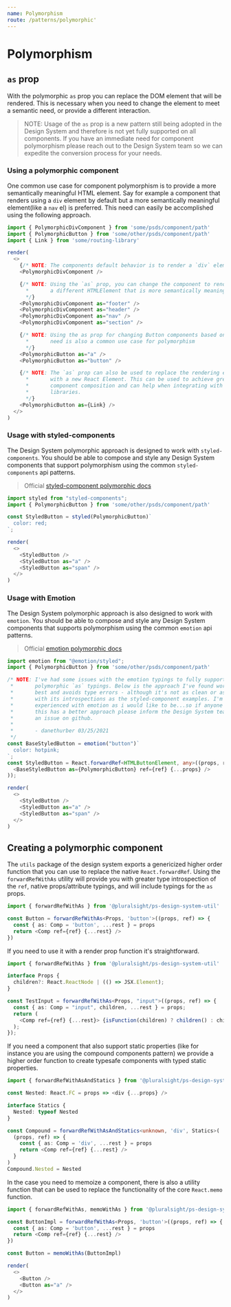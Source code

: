 ```yaml
---
name: Polymorphism
route: /patterns/polymorphic'
---
```


# Polymorphism

## `as` prop

With the polymorphic `as` prop you can replace the DOM element that will be
rendered. This is necessary when you need to change the element to meet a
semantic need, or provide a different interaction.

> NOTE: Usage of the `as` prop is a new pattern still being adopted in the Design System and therefore is not yet fully supported on all components. If you have an immediate need for component polymorphism please reach out to the Design System team so we can expedite the conversion process for your needs.

### Using a polymorphic component

One common use case for component polymorphism is to provide a more semantically
meaningful HTML element. Say for example a component that renders using a `div`
element by default but a more semantically meaningful element(like a `nav` el)
is preferred. This need can easily be accomplished using the following approach.

```typescript noRender startExpanded
import { PolymorphicDivComponent } from 'some/psds/component/path'
import { PolymorphicButton } from 'some/other/psds/component/path'
import { Link } from 'some/routing-library'

render(
  <>
    {/* NOTE: The components default behavior is to render a `div` element. */}
    <PolymorphicDivComponent />

    {/* NOTE: Using the `as` prop, you can change the component to render using
      *       a different HTMLElement that is more semantically meaningful.
      */}
    <PolymorphicDivComponent as="footer" />
    <PolymorphicDivComponent as="header" />
    <PolymorphicDivComponent as="nav" />
    <PolymorphicDivComponent as="section" />

    {/* NOTE: Using the as prop for changing Button components based on semantic
      *       need is also a common use case for polymorphism
      */}
    <PolymorphicButton as="a" />
    <PolymorphicButton as="button" />

    {/* NOTE: The `as` prop can also be used to replace the rendering element
      *       with a new React Element. This can be used to achieve greater
      *       component composition and can help when integrating with external
      *       libraries.
      */}
    <PolymorphicButton as={Link} />
  </>
)
```

### Usage with styled-components

The Design System polymorphic approach is designed to work with
`styled-components`. You should be able to compose and style any Design System
components that support polymorphism using the common `styled-components` api
patterns.

> Official [styled-component polymorphic docs](https://styled-components.com/docs/api#as-polymorphic-prop)

```typescript noRender startExpanded
import styled from "styled-components";
import { PolymorphicButton } from 'some/other/psds/component/path'

const StyledButton = styled(PolymorphicButton)`
  color: red;
`;

render(
  <>
    <StyledButton />
    <StyledButton as="a" />
    <StyledButton as="span" />
  </>
)
```

### Usage with Emotion

The Design System polymorphic approach is also designed to work with `emotion`.
You should be able to compose and style any Design System components that
supports polymorphism using the common `emotion` api patterns.

> Official [emotion polymorphic docs](https://emotion.sh/docs/styled#as-prop)

```typescript noRender startExpanded
import emotion from "@emotion/styled";
import { PolymorphicButton } from 'some/other/psds/component/path'

/* NOTE: I've had some issues with the emotion typings to fully support our
 *       polymorphic `as` typings. Below is the approach I've found works the
 *       best and avoids type errors - although it's not as clean or as helpful
 *       with its introspections as the styled-component examples. I'm not as
 *       experienced with emotion as i would like to be...so if anyone reading
 *       this has a better approach please inform the Design System team or open
 *       an issue on github.
 *
 *       - danethurber 03/25/2021
 */
const BaseStyledButton = emotion("button")`
  color: hotpink;
`;
const StyledButton = React.forwardRef<HTMLButtonElement, any>((props, ref) => (
  <BaseStyledButton as={PolymorphicButton} ref={ref} {...props} />
));

render(
  <>
    <StyledButton />
    <StyledButton as="a" />
    <StyledButton as="span" />
  </>
)
```

## Creating a polymorphic component

The `utils` package of the design system exports a genericized higher order
function that you can use to replace the native `React.forwardRef`. Using the
`forwardRefWithAs` utility will provide you with greater type introspection of
the `ref`, native props/attribute typings, and will include typings for the
`as` props.

```typescript noRender startExpanded
import { forwardRefWithAs } from '@pluralsight/ps-design-system-util'

const Button = forwardRefWithAs<Props, 'button'>((props, ref) => {
  const { as: Comp = 'button', ...rest } = props
  return <Comp ref={ref} {...rest} />
})
```

If you need to use it with a render prop function it's straightforward.

```typescript noRender startExpanded
import { forwardRefWithAs } from '@pluralsight/ps-design-system-util'

interface Props {
  children?: React.ReactNode | (() => JSX.Element);
}

const TestInput = forwardRefWithAs<Props, "input">((props, ref) => {
  const { as: Comp = "input", children, ...rest } = props;
  return (
    <Comp ref={ref} {...rest}> {isFunction(children) ? children() : children} </Comp>
  );
});

```

If you need a component that also support static properties (like for instance
you are using the compound components pattern) we provide a higher order
function to create typesafe components with typed static properties.

```typescript noRender startExpanded
import { forwardRefWithAsAndStatics } from '@pluralsight/ps-design-system-util'

const Nested: React.FC = props => <div {...props} />

interface Statics {
  Nested: typeof Nested
}

const Compound = forwardRefWithAsAndStatics<unknown, 'div', Statics>(
  (props, ref) => {
    const { as: Comp = 'div', ...rest } = props
    return <Comp ref={ref} {...rest} />
  }
)
Compound.Nested = Nested
```

In the case you need to memoize a component, there is also a utility function
that can be used to replace the functionality of the core `React.memo` function.

```typescript noRender startExpanded
import { forwardRefWithAs, memoWithAs } from '@pluralsight/ps-design-system-util'

const ButtonImpl = forwardRefWithAs<Props, 'button'>((props, ref) => {
  const { as: Comp = 'button', ...rest } = props
  return <Comp ref={ref} {...rest} />
})

const Button = memoWithAs(ButtonImpl)

render(
  <>
    <Button />
    <Button as="a" />
  </>
)
```
